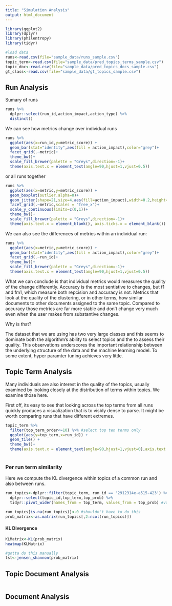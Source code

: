 ```yaml
---
title: "Simulation Analysis"
output: html_document
---
```


```r
library(ggplot2)
library(dplyr)
library(philentropy)
library(tidyr)

#load data
runs<-read.csv(file="sample_data/runs_sample.csv")
topic_term<-read.csv(file="sample_data/pred_topics_terms_sample.csv")
topic_doc<-read.csv(file="sample_data/pred_topics_docs_sample.csv")
gt_class<-read.csv(file="sample_data/gt_topics_sample.csv")

```

## Run Analysis

Sumary of runs

```r
runs %>%
  dplyr::select(run_id,action_impact,action_type) %>%
  distinct()
```

We can see how metrics change over individual runs
```r
runs %>%
  ggplot(aes(x=run_id,y=metric_score)) +
  geom_bar(stat="identity",aes(fill = action_impact),color="grey")+
  facet_grid(.~metric)+
  theme_bw()+
  scale_fill_brewer(palette = "Greys",direction=-1)+
  theme(axis.text.x = element_text(angle=90,hjust=1,vjust=0.5))
```

or all runs together
```r
runs %>%
  ggplot(aes(x=metric,y=metric_score)) +
  geom_boxplot(outlier.alpha=0)+
  geom_jitter(shape=21,size=4,aes(fill=action_impact),width=0.2,height=0)+
  facet_grid(.~metric,scales = "free_x")+
  scale_y_continuous(limits=c(0,1))+
  theme_bw()+
  scale_fill_brewer(palette = "Greys",direction=-1)+
  theme(axis.text.x = element_blank(), axis.ticks.x = element_blank())
```

We can also see the differences of metrics within an individual run:

```r
runs %>%
  ggplot(aes(x=metric,y=metric_score)) +
  geom_bar(stat="identity",aes(fill = action_impact),color="grey")+
  facet_grid(.~run_id)+
  theme_bw()+
  scale_fill_brewer(palette = "Greys",direction=-1)+
  theme(axis.text.x = element_text(angle=90,hjust=1,vjust=0.5))
```

What we can conclude is that individual metrics would measures the quality of the change differently. Accuracy is the most sentistive to changes, but f1 and fm1, which measure both repcision and accuracy is not. Metrics that look at the quality of the clustering, or in other terms, how similar documents to other documents assigned to the same topic. Compared to accuracy those metrics are far more stable and don't change very much even when the user makes from substantive changes.

Why is that?

The dataset that we are using has two very large classes and this seems to dominate both the algorithm's ability to select topics and the to assess their quality. This observations underscores the important relationship between the underlying structure of the data and the machine learning model. To some extent, hyper paramter tuning achieves very little.

## Topic Term Analysis
Many individuals are also interest in the quality of the topics, usually examined by looking closely at the distribution of terms within topics. We examine those here.

First off, its easy to see that looking across the top terms from all runs quickly produces a visualization that is to visbly dense to parse. It might be worth comparing runs that have different extremes.

```r
topic_term %>%
  filter(top_term_order<=10) %>% #select top ten terms only
  ggplot(aes(y=top_term,x=run_id)) +
  geom_tile() +
  theme_bw()+
  theme(axis.text.x = element_text(angle=90,hjust=1,vjust=0),axis.text.y = element_blank())
  
```

### Per run term similarity

Here we compute the KL divergence within topics of a common run and also between runs.

```r
run_topics<-dplyr::filter(topic_term, run_id == '2912314e-a515-423') %>%
  dplyr::select(topic_id,top_term,top_prob) %>%
  tidyr::pivot_wider(names_from = top_term, values_from = top_prob) #values fill isn't work.. hmm

run_topics[is.na(run_topics)]<-0 #shouldn't have to do this
prob_matrix<-as.matrix(run_topics[,2:ncol(run_topics)])
```

#### KL Divergence
```r
KLMatrix<-KL(prob_matrix)
heatmap(KLMatrix)
```
```r
#gotta do this manually
tst<-jensen_shannon(prob_matrix)
```

## Topic Document Analysis
```r
```

## Document Analysis